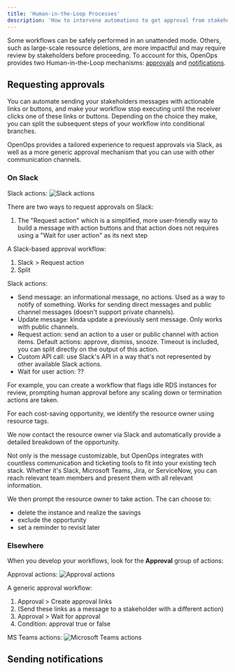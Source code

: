 ```yaml
---
title: 'Human-in-the-Loop Processes'
description: 'How to intervene automations to get approval from stakeholders'
---
```


Some workflows can be safely performed in an unattended mode. Others, such as large-scale resource deletions, are more impactful and may require review by stakeholders before proceeding. To account for this, OpenOps provides two Human-in-the-Loop mechanisms: [approvals](#requesting-approvals) and [notifications](#sending-notifications).

## Requesting approvals

You can automate sending your stakeholders messages with actionable links or buttons, and make your workflow stop executing until the receiver clicks one of these links or buttons. Depending on the choice they make, you can split the subsequent steps of your workflow into conditional branches.

OpenOps provides a tailored experience to request approvals via Slack, as well as a more generic approval mechanism that you can use with other communication channels.

### On Slack

Slack actions:
![Slack actions](/images/hitl-slack-actions.png)


There are two ways to request approvals on Slack:
1. The "Request action" which is a simplified, more user-friendly way to build a message with action buttons and that action does not requires using a "Wait for user action" as its next step

A Slack-based approval workflow:
1. Slack > Request action
2. Split

Slack actions:
* Send message: an informational message, no actions. Used as a way to notify of something. Works for sending direct messages and public channel messages (doesn't support private channels).
* Update message: kinda update a previously sent message. Only works with public channels.
* Request action: send an action to a user or public channel with action items. Default actions: approve, dismiss, snooze. Timeout is included, you can split directly on the output of this action.
* Custom API call: use Slack's API in a way that's not represented by other available Slack actions.
* Wait for user action: ??


For example, you can create a workflow that flags idle RDS instances for review, prompting human approval before any scaling down or termination actions are taken.

For each cost-saving opportunity, we identify the resource owner using resource tags.

We now contact the resource owner via Slack and automatically provide a detailed breakdown of the opportunity.

Not only is the message customizable, but OpenOps integrates with countless communication and ticketing tools to fit into your existing tech stack. Whether it's Slack, Microsoft Teams, Jira, or ServiceNow, you can reach relevant team members and present them with all relevant information.

We then prompt the resource owner to take action. The can choose to:
* delete the instance and realize the savings
* exclude the opportunity
* set a reminder to revisit later



### Elsewhere

When you develop your workflows, look for the **Approval** group of actions:

Approval actions:
![Approval actions](/images/hitl-approval-actions.png)

A generic approval workflow:
1. Approval > Create approval links
2. (Send these links as a message to a stakeholder with a different action)
3. Approval > Wait for approval
4. Condition: approval true or false


MS Teams actions:
![Microsoft Teams actions](/images/hitl-teams-actions.png)



## Sending notifications
